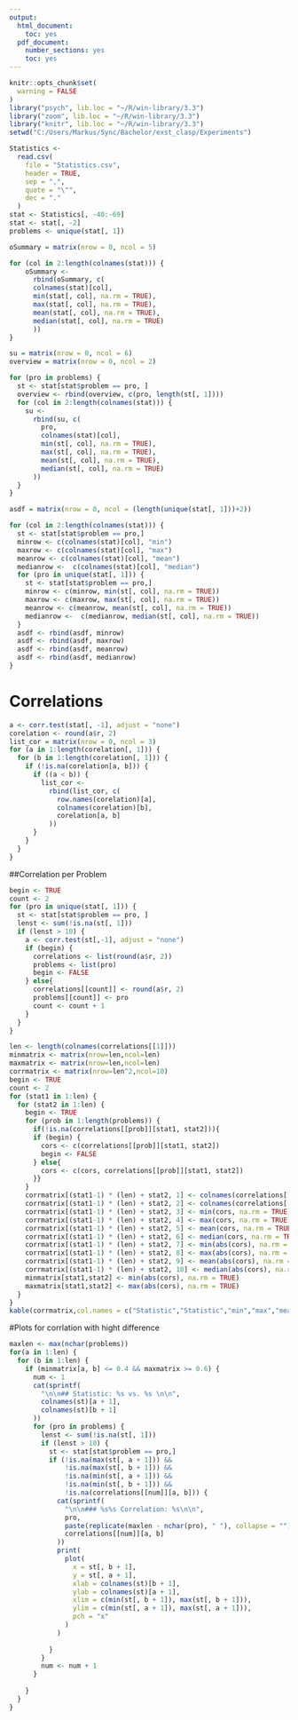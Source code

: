 ```yaml
---
output:
  html_document:
    toc: yes
  pdf_document:
    number_sections: yes
    toc: yes
---
```


```r

knitr::opts_chunk$set(
  warning = FALSE
)
library("psych", lib.loc = "~/R/win-library/3.3")
library("zoom", lib.loc = "~/R/win-library/3.3")
library("knitr", lib.loc = "~/R/win-library/3.3")
setwd("C:/Users/Markus/Sync/Bachelor/exst_clasp/Experiments")

```

```r

Statistics <-
  read.csv(
    file = "Statistics.csv",
    header = TRUE,
    sep = ",",
    quote = "\"",
    dec = "."
  )
stat <- Statistics[, -40:-69]
stat <- stat[, -2]
problems <- unique(stat[, 1])

```

```r

oSummary = matrix(nrow = 0, ncol = 5)

for (col in 2:length(colnames(stat))) {
    oSummary <-
      rbind(oSummary, c(
      colnames(stat)[col],
      min(stat[, col], na.rm = TRUE),
      max(stat[, col], na.rm = TRUE),
      mean(stat[, col], na.rm = TRUE),
      median(stat[, col], na.rm = TRUE)
      ))
}

```

```r

su = matrix(nrow = 0, ncol = 6)
overview = matrix(nrow = 0, ncol = 2)

for (pro in problems) {
  st <- stat[stat$problem == pro, ]
  overview <- rbind(overview, c(pro, length(st[, 1])))
  for (col in 2:length(colnames(stat))) {
    su <-
      rbind(su, c(
        pro,
        colnames(stat)[col],
        min(st[, col], na.rm = TRUE),
        max(st[, col], na.rm = TRUE),
        mean(st[, col], na.rm = TRUE),
        median(st[, col], na.rm = TRUE)
      ))
  }
}

```

```r

asdf = matrix(nrow = 0, ncol = (length(unique(stat[, 1]))+2))

for (col in 2:length(colnames(stat))) {
  st <- stat[stat$problem == pro,]
  minrow <- c(colnames(stat)[col], "min")
  maxrow <- c(colnames(stat)[col], "max")
  meanrow <- c(colnames(stat)[col], "mean")
  medianrow <-  c(colnames(stat)[col], "median")
  for (pro in unique(stat[, 1])) {
    st <- stat[stat$problem == pro,]
    minrow <- c(minrow, min(st[, col], na.rm = TRUE))
    maxrow <- c(maxrow, max(st[, col], na.rm = TRUE))
    meanrow <- c(meanrow, mean(st[, col], na.rm = TRUE))
    medianrow <-  c(medianrow, median(st[, col], na.rm = TRUE))
  }
  asdf <- rbind(asdf, minrow)
  asdf <- rbind(asdf, maxrow)
  asdf <- rbind(asdf, meanrow)
  asdf <- rbind(asdf, medianrow)
}

```

# Correlations

```r

a <- corr.test(stat[, -1], adjust = "none")
corelation <- round(a$r, 2)
list_cor = matrix(nrow = 0, ncol = 3)
for (a in 1:length(corelation[, 1])) {
  for (b in 1:length(corelation[, 1])) {
    if (!is.na(corelation[a, b])) {
      if ((a < b)) {
        list_cor <-
          rbind(list_cor, c(
            row.names(corelation)[a],
            colnames(corelation)[b],
            corelation[a, b]
          ))
      }
    }
  }
}

```

##Correlation per Problem

```r
begin <- TRUE
count <- 2
for (pro in unique(stat[, 1])) {
  st <- stat[stat$problem == pro, ]
  lenst <- sum(!is.na(st[, 1]))
  if (lenst > 10) {
    a <- corr.test(st[,-1], adjust = "none")
    if (begin) {
      correlations <- list(round(a$r, 2))
      problems <- list(pro)
      begin <- FALSE
    } else{
      correlations[[count]] <- round(a$r, 2)
      problems[[count]] <- pro
      count <- count + 1
    }
  }
}

```

```r

len <- length(colnames(correlations[[1]]))
minmatrix <- matrix(nrow=len,ncol=len)
maxmatrix <- matrix(nrow=len,ncol=len)
corrmatrix <- matrix(nrow=len^2,ncol=10)
begin <- TRUE
count <- 2
for (stat1 in 1:len) {
  for (stat2 in 1:len) {
    begin <- TRUE
    for (prob in 1:length(problems)) {
      if(!is.na(correlations[[prob]][stat1, stat2])){
      if (begin) {
        cors <- c(correlations[[prob]][stat1, stat2])
        begin <- FALSE
      } else{
        cors <- c(cors, correlations[[prob]][stat1, stat2])
      }}
    }
    corrmatrix[(stat1-1) * (len) + stat2, 1] <- colnames(correlations[[1]])[stat1]
    corrmatrix[(stat1-1) * (len) + stat2, 2] <- colnames(correlations[[1]])[stat2]
    corrmatrix[(stat1-1) * (len) + stat2, 3] <- min(cors, na.rm = TRUE)
    corrmatrix[(stat1-1) * (len) + stat2, 4] <- max(cors, na.rm = TRUE)
    corrmatrix[(stat1-1) * (len) + stat2, 5] <- mean(cors, na.rm = TRUE)
    corrmatrix[(stat1-1) * (len) + stat2, 6] <- median(cors, na.rm = TRUE)
    corrmatrix[(stat1-1) * (len) + stat2, 7] <- min(abs(cors), na.rm = TRUE)
    corrmatrix[(stat1-1) * (len) + stat2, 8] <- max(abs(cors), na.rm = TRUE)
    corrmatrix[(stat1-1) * (len) + stat2, 9] <- mean(abs(cors), na.rm = TRUE)
    corrmatrix[(stat1-1) * (len) + stat2, 10] <- median(abs(cors), na.rm = TRUE)
    minmatrix[stat1,stat2] <- min(abs(cors), na.rm = TRUE)
    maxmatrix[stat1,stat2] <- max(abs(cors), na.rm = TRUE)
  }
}
kable(corrmatrix,col.names = c("Statistic","Statistic","min","max","mean","median","absolute min","absolute max","absolute mean","absolute median"))

```

#Plots for corrlation with hight difference

```r

maxlen <- max(nchar(problems))
for(a in 1:len) {
  for (b in 1:len) {
    if (minmatrix[a, b] <= 0.4 && maxmatrix >= 0.6) {
      num <- 1
      cat(sprintf(
        "\n\n## Statistic: %s vs. %s \n\n",
        colnames(st)[a + 1],
        colnames(st)[b + 1]
      ))
      for (pro in problems) {
        lenst <- sum(!is.na(st[, 1]))
        if (lenst > 10) {
          st <- stat[stat$problem == pro,]
          if (!is.na(max(st[, a + 1])) &&
              !is.na(max(st[, b + 1])) &&
              !is.na(min(st[, a + 1])) &&
              !is.na(min(st[, b + 1])) &&
              !is.na(correlations[[num]][a, b])) {
            cat(sprintf(
              "\n\n### %s%s Correlation: %s\n\n",
              pro,
              paste(replicate(maxlen - nchar(pro), " "), collapse = ""),
              correlations[[num]][a, b]
            ))
            print(
              plot(
                x = st[, b + 1],
                y = st[, a + 1],
                xlab = colnames(st)[b + 1],
                ylab = colnames(st)[a + 1],
                xlim = c(min(st[, b + 1]), max(st[, b + 1])),
                ylim = c(min(st[, a + 1]), max(st[, a + 1])),
                pch = "x"
              )
            )
            
          }
        }
        num <- num + 1
      }
      
    }
  }
}

```